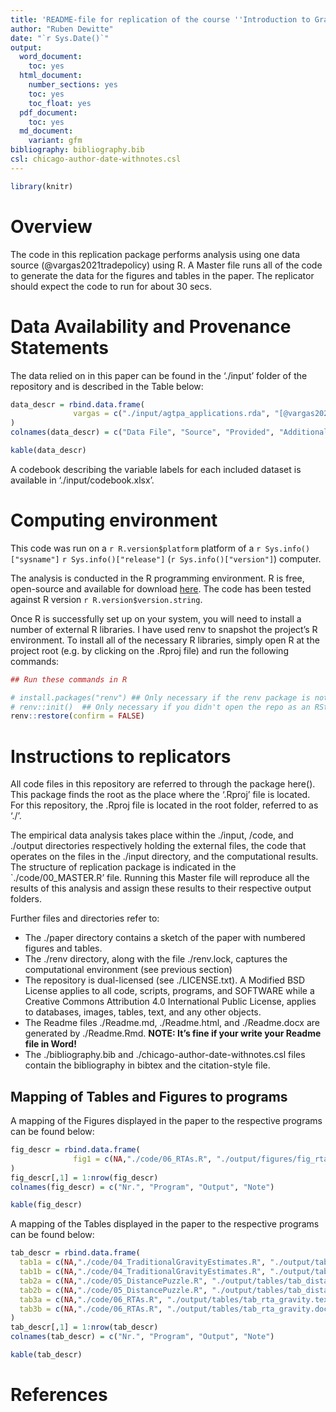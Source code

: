 ```yaml
---
title: 'README-file for replication of the course ''Introduction to Gravity in R'' by Ruben Dewitte'
author: "Ruben Dewitte"
date: "`r Sys.Date()`"
output:
  word_document:
    toc: yes
  html_document:
    number_sections: yes
    toc: yes
    toc_float: yes
  pdf_document: 
    toc: yes
  md_document:
    variant: gfm
bibliography: bibliography.bib  
csl: chicago-author-date-withnotes.csl
---
```


```r
library(knitr)
```

# Overview

The code in this replication package performs analysis using one data source (@vargas2021tradepolicy) using R. A Master file runs all of the code to generate the data for the figures and tables in the paper. The replicator should expect the code to run for about 30 secs.

# Data Availability and Provenance Statements

The data relied on in this paper can be found in the './input' folder of the repository and is described in the Table below:

```r
data_descr = rbind.data.frame(
              vargas = c("./input/agtpa_applications.rda", "[@vargas2021tradepolicy]", "yes", "Data on intra- and International trade data collected from the applications in the manual of @yotov2016advanced.")
)
colnames(data_descr) = c("Data File", "Source", "Provided", "Additional information")

kable(data_descr)
```

A codebook describing the variable labels for each included dataset is available in './input/codebook.xlsx'.

# Computing environment

This code was run on a `r R.version$platform` platform of a `r Sys.info()["sysname"]` `r Sys.info()["release"]` (`r Sys.info()["version"]`) computer. 

The analysis is conducted in the R programming environment. R is free, open-source and available for download [here](https://www.r-project.org/). The code has been tested against R version `r R.version$version.string`.

Once R is successfully set up on your system, you will need to install a number of external R libraries. I have used renv to snapshot the project’s R environment. To install all of the necessary R libraries, simply open R at the project root (e.g. by clicking on the .Rproj file) and run the following commands:

```r
## Run these commands in R

# install.packages("renv") ## Only necessary if the renv package is not yet installed on your computer
# renv::init()  ## Only necessary if you didn't open the repo as an RStudio project
renv::restore(confirm = FALSE)
```

# Instructions to replicators

All code files in this repository are referred to through the package here(). This package finds the root as the place where the '.Rproj' file is located. For this repository, the .Rproj file is located in the root folder, referred to as './'. 

The empirical data analysis takes place within the ./input, /code, and ./output directories respectively holding the external files, the code that operates on the files in the ./input directory, and the computational results. The structure of replication package is indicated in the `./code/00_MASTER.R' file. Running this Master file will reproduce all the results of this analysis and assign these results to their respective output folders.

Further files and directories refer to: 

- The ./paper directory contains a sketch of the paper with numbered figures and tables.
- The ./renv directory, along with the file ./renv.lock, captures the computational environment (see previous section)
- The repository is dual-licensed (see ./LICENSE.txt). A Modified BSD License applies to all code, scripts, programs, and SOFTWARE while a Creative Commons Attribution 4.0 International Public License, applies to databases, images, tables, text, and any other objects.
- The Readme files ./Readme.md, ./Readme.html, and ./Readme.docx are generated by ./Readme.Rmd. **NOTE: It's fine if your write your Readme file in Word!**
- The ./bibliography.bib and ./chicago-author-date-withnotes.csl files contain the bibliography in bibtex and the citation-style file.


## Mapping of Tables and Figures to programs

A mapping of the Figures displayed in the paper to the respective programs can be found below: 

```r
fig_descr = rbind.data.frame(
              fig1 = c(NA,"./code/06_RTAs.R", "./output/figures/fig_rta_evo.png"," ")
)
fig_descr[,1] = 1:nrow(fig_descr)
colnames(fig_descr) = c("Nr.", "Program", "Output", "Note")

kable(fig_descr)
```

A mapping of the Tables displayed in the paper to the respective programs can be found below: 

```r
tab_descr = rbind.data.frame(
  tab1a = c(NA,"./code/04_TraditionalGravityEstimates.R", "./output/tables/tab_traditional_gravity.tex"," "),
  tab1b = c(NA,"./code/04_TraditionalGravityEstimates.R", "./output/tables/tab_traditional_gravity.docx"," "),
  tab2a = c(NA,"./code/05_DistancePuzzle.R", "./output/tables/tab_distance_gravity.tex"," "),
  tab2b = c(NA,"./code/05_DistancePuzzle.R", "./output/tables/tab_distance_gravity.docx"," "),
  tab3a = c(NA,"./code/06_RTAs.R", "./output/tables/tab_rta_gravity.tex"," "),
  tab3b = c(NA,"./code/06_RTAs.R", "./output/tables/tab_rta_gravity.docx"," ")
)
tab_descr[,1] = 1:nrow(tab_descr)
colnames(tab_descr) = c("Nr.", "Program", "Output", "Note")

kable(tab_descr)
```

# References


  
